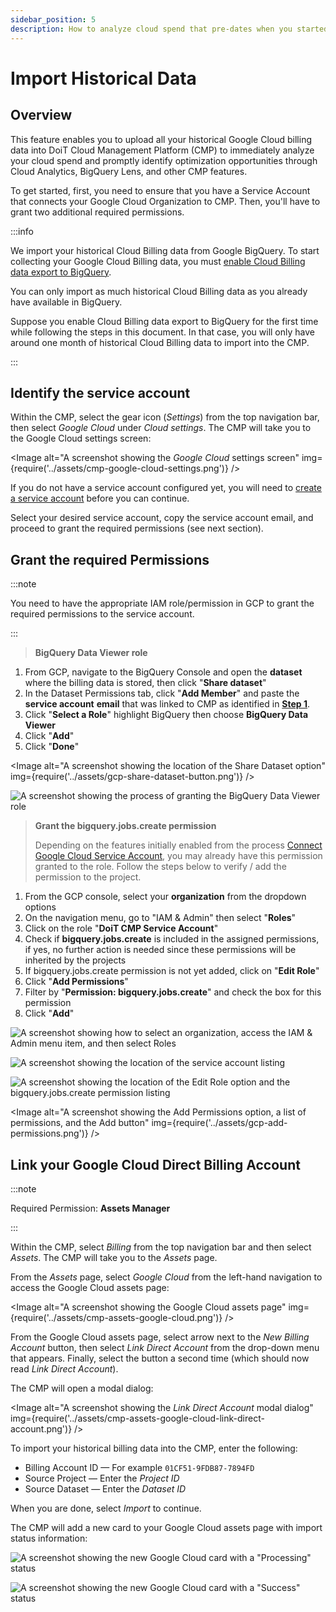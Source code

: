 ```yaml
---
sidebar_position: 5
description: How to analyze cloud spend that pre-dates when you started using the CMP
---
```


# Import Historical Data

## Overview

This feature enables you to upload all your historical Google Cloud billing data into DoiT Cloud Management Platform (CMP) to immediately analyze your cloud spend and promptly identify optimization opportunities through Cloud Analytics, BigQuery Lens, and other CMP features.

To get started, first, you need to ensure that you have a Service Account that connects your Google Cloud Organization to CMP. Then, you'll have to grant two additional required permissions.

:::info

We import your historical Cloud Billing data from Google BigQuery. To start collecting your Google Cloud Billing data, you must [enable Cloud Billing data export to BigQuery](https://cloud.google.com/billing/docs/how-to/export-data-bigquery-setup).

You can only import as much historical Cloud Billing data as you already have available in BigQuery.

Suppose you enable Cloud Billing data export to BigQuery for the first time while following the steps in this document. In that case, you will only have around one month of historical Cloud Billing data to import into the CMP.

:::

## Identify the service account

Within the CMP, select the gear icon (_Settings_) from the top navigation bar, then select _Google Cloud_ under _Cloud settings_. The CMP will take you to the Google Cloud settings screen:


<Image
  alt="A screenshot showing the _Google Cloud_ settings screen"
  img={require('../assets/cmp-google-cloud-settings.png')}
/>

If you do not have a service account configured yet, you will need to [create a service account](connect-google-cloud-service-account.mdx) before you can continue.

Select your desired service account, copy the service account email, and proceed to grant the required permissions (see next section).

## Grant the required Permissions

:::note

You need to have the appropriate IAM role/permission in GCP to grant the required permissions to the service account.

:::

> **BigQuery Data Viewer role**

1. From GCP, navigate to the BigQuery Console and open the **dataset** where the billing data is stored, then click "**Share dataset**"
2. In the Dataset Permissions tab, click "**Add Member**" and paste the **service account** **email** that was linked to CMP as identified in [**Step 1**](import-historical-billing-data.mdx#step-1-identify-the-service-account-linked-to-cmp).
3. Click "**Select a Role**" highlight BigQuery then choose **BigQuery Data Viewer**
4. Click "**Add**"
5. Click "**Done**"

<Image
  alt="A screenshot showing the location of the Share Dataset option"
  img={require('../assets/gcp-share-dataset-button.png')}
/>

![A screenshot showing the process of granting the BigQuery Data Viewer role](../assets/gcp-grant-bigquery-role.png)

> **Grant the bigquery.jobs.create permission**
>
> Depending on the features initially enabled from the process [Connect Google Cloud Service Account](https://help.doit-intl.com/google-cloud/connect-google-cloud-service-account), you may already have this permission granted to the role. Follow the steps below to verify / add the permission to the project.

1. From the GCP console, select your **organization** from the dropdown options
2. On the navigation menu, go to "IAM & Admin" then select "**Roles**"
3. Click on the role "**DoiT CMP Service Account**"
4. Check if **bigquery.jobs.create** is included in the assigned permissions, if yes, no further action is needed since these permissions will be inherited by the projects
5. If bigquery.jobs.create permission is not yet added, click on "**Edit Role**"
6. Click "**Add Permissions**"
7. Filter by "**Permission: bigquery.jobs.create**" and check the box for this permission
8. Click "**Add**"

![A screenshot showing how to select an organization, access the IAM & Admin menu item, and then select Roles](../assets/gcp-iam-admin-select-roles.png)

![A screenshot showing the location of the service account listing](../assets/gcp-services-account-listing.png)

![A screenshot showing the location of the Edit Role option and the bigquery.jobs.create permission listing](../assets/gcp-edit-role-permission-listing.png)

<Image
  alt="A screenshot showing the Add Permissions option, a list of permissions, and the Add button"
  img={require('../assets/gcp-add-permissions.png')}
/>

## Link your Google Cloud Direct Billing Account

:::note

Required Permission: **Assets Manager**

:::

Within the CMP, select _Billing_ from the top navigation bar and then select _Assets_. The CMP will take you to the _Assets_ page.

From the _Assets_ page, select _Google Cloud_ from the left-hand navigation to access the Google Cloud assets page:

<Image
  alt="A screenshot showing the Google Cloud assets page"
  img={require('../assets/cmp-assets-google-cloud.png')}
/>

From the Google Cloud assets page, select arrow next to the _New Billing Account_ button, then select _Link Direct Account_ from the drop-down menu that appears. Finally, select the button a second time (which should now read _Link Direct Account_).

The CMP will open a modal dialog:

<Image
  alt="A screenshot showing the _Link Direct Account_ modal dialog"
  img={require('../assets/cmp-assets-google-cloud-link-direct-account.png')}
/>

To import your historical billing data into the CMP, enter the following:

- Billing Account ID &mdash; For example `01CF51-9FDB87-7894FD`
- Source Project &mdash; Enter the _Project ID_
- Source Dataset &mdash; Enter the _Dataset ID_

When you are done, select _Import_ to continue.

The CMP will add a new card to your Google Cloud assets page with import status information:

![A screenshot showing the new Google Cloud card with a "Processing" status](../assets/cmp-google-cloud-card-processing.png)

![A screenshot showing the new Google Cloud card with a "Success" status](../assets/cmp-google-cloud-card-success.png)
